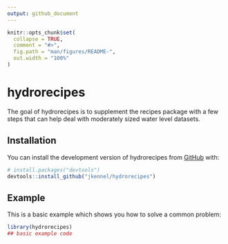 ```yaml
---
output: github_document
---
```


<!-- README.md is generated from README.Rmd. Please edit that file -->

```r
knitr::opts_chunk$set(
  collapse = TRUE,
  comment = "#>",
  fig.path = "man/figures/README-",
  out.width = "100%"
)
```

# hydrorecipes

<!-- badges: start -->

<!-- badges: end -->

The goal of hydrorecipes is to supplement the recipes package with a few steps
that can help deal with moderately sized water level datasets.

## Installation

You can install the development version of hydrorecipes from [GitHub](https://github.com/) with:

``` r
# install.packages("devtools")
devtools::install_github("jkennel/hydrorecipes")
```

## Example

This is a basic example which shows you how to solve a common problem:

```r
library(hydrorecipes)
## basic example code
```

